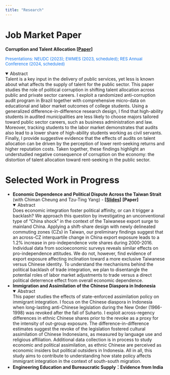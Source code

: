 ```yaml
---
title: "Research"
---
```


# Job Market Paper

**Corruption and Talent Allocation** **[[Paper](https://yangxun.org/Research/JMP_Xun_2023.pdf)]**

<span style="color:#1276f0; font-size:small">
Presentations: NEUDC (2023); EWMES (2023, scheduled); RES Annual Conference (2024, scheduled)
</span>

<details open>
  <summary>Abstract</summary>
    Talent is a key input in the delivery of public services, yet less is known about what affects the supply of talent for the public sector. This paper studies the role of political corruption in shifting talent allocation across public and private sector careers. I exploit a randomized anti-corruption audit program in Brazil together with comprehensive micro-data on educational and labor market outcomes of college students. Using a generalized difference-in-difference research design, I find that high-ability students in audited municipalities are less likely to choose majors tailored toward public sector careers, such as business administration and law. Moreover, tracking students to the labor market demonstrates that audits also lead to a lower share of high-ability students working as civil servants. Finally, I provide suggestive evidence that the effects of audits on talent allocation can be driven by the perception of lower rent-seeking returns and higher reputation costs. Taken together, these findings highlight an understudied negative consequence of corruption on the economy: the distortion of talent allocation toward rent-seeking in the public sector.
</details>


# Selected Work in Progress
- **Economic Dependence and Political Dispute Across the Taiwan Strait** (with Chiman Cheung and Tzu-Ting Yang) - **[[Slides](https://yangxun.org/Research/CAGE_2022_Taiwan.pdf)]** **[Paper]**
<details open>
  <summary>Abstract</summary>
    Does economic integration foster political affinity, or can it trigger a backlash? We approach this question by investigating an unconventional type of “China shock” in the context of the Taiwanese export surge to mainland China. Applying a shift-share design with newly delineated commuting zones (CZs) in Taiwan, our preliminary findings suggest that an across-CZ interquartile change in China export exposure leads to a 1.2\% increase in pro-independence vote shares during 2000-2016. Individual data from socioeconomic surveys reveals similar effects on pro-independence attitudes. We do not, however, find evidence of export exposure affecting inclination toward a more exclusive Taiwanese versus Chinese identity. To understand the mechanisms behind the political backlash of trade integration, we plan to disentangle the potential roles of labor market adjustments to trade versus a direct political deterrence effect from overall economic dependence.
</details>

- **Immigration and Assimilation of the Chinese Diaspora in Indonesia**
<details open>
  <summary>Abstract</summary>
     This paper studies the effects of state-enforced assimilation policy on immigrant integration. I focus on the Chinese diaspora in Indonesia when long-lasting anti-Chinese legislation during the New Order (1966-1998) was revoked after the fall of Suharto. I exploit across-regency differences in ethnic Chinese shares prior to the revoke as a proxy for the intensity of out-group exposure. The difference-in-difference estimates suggest the revoke of the legislation fostered cultural assimilation of Chinese Indonesians, as measured by language use and religious affiliation. Additional data collection is in process to study economic and political assimilation, as ethnic Chinese are perceived as economic insiders but political outsiders in Indonesia. All in all, this study aims to contribute to understanding how state policy affects immigrant integration in the context of south-south migration.
</details>

- **Engineering Education and Bureaucratic Supply：Evidence from India**